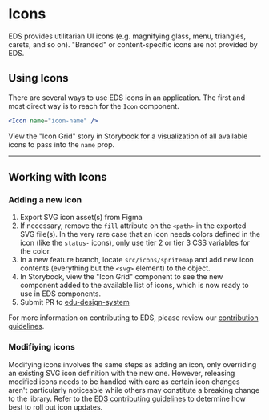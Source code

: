 
<Meta title="Documentation/Guidelines/Icons" />

# Icons

EDS provides utilitarian UI icons (e.g. magnifying glass, menu, triangles, carets, and so on). "Branded" or content-specific icons are not provided by EDS.

## Using Icons

There are several ways to use EDS icons in an application. The first and most direct way is to reach for the `Icon` component.

```jsx
<Icon name="icon-name" />
```

View the "Icon Grid" story in Storybook for a visualization of all available icons to pass into the `name` prop.

---

## Working with Icons

### Adding a new icon

1. Export SVG icon asset(s) from Figma
2. If necessary, remove the `fill` attribute on the `<path>` in the exported SVG file(s). In the very rare case that an icon needs colors defined in the icon (like the `status-` icons), only use tier 2 or tier 3 CSS variables for the color.
3. In a new feature branch, locate `src/icons/spritemap` and add new icon contents (everything but the `<svg>` element) to the object.
4. In Storybook, view the "Icon Grid" component to see the new component added to the available list of icons, which is now ready to use in EDS components.
5. Submit PR to [edu-design-system](https://github.com/chanzuckerberg/edu-design-system)

For more information on contributing to EDS, please review our [contribution guidelines][contributing].

### Modifiying icons

Modifying icons involves the same steps as adding an icon, only overriding an existing SVG icon definition with the new one. However, releasing modified icons needs to be handled with care as certain icon changes aren't particularly noticeable while others may constitute a breaking change to the library. Refer to the [EDS contributing guidelines][contributing] to determine how best to roll out icon updates.

[contributing]: https://github.com/chanzuckerberg/edu-design-system/blob/main/docs/CONTRIBUTING.md
